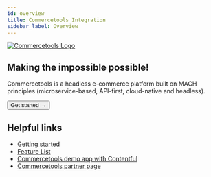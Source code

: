 ```yaml
---
id: overview
title: Commercetools Integration
sidebar_label: Overview
---
```




<a href="https://commercetools.com/" rel="noreferrer noopener" target="_blank" aria-label="visit the Commercetools site" className="invert">
  <img src="/docs/img/docs/platform/commercetools-logo.svg" alt="Commercetools Logo" className="height80"/>
</a>

## Making the impossible possible!
Commercetools is a headless e-commerce platform built on MACH principles (microservice-based, API-first, cloud-native and headless).


<Button variant="contained" size="medium" href="/docs/integrations/commercetools/getting-started">
  Get started →
</Button>
<div className="mb60"></div>



## Helpful links

- [Getting started](/docs/integrations/commercetools/getting-started)
- [Feature List](/docs/integrations/commercetools/features)
- [Commercetools demo app with Contentful](https://v3demo3.deity.io/)
- [Commercetools partner page](https://marketplace.commercetools.com/integration/deity)

